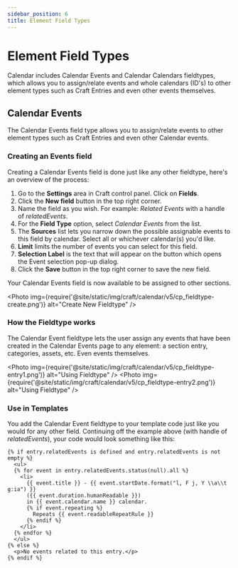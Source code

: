 ```yaml
---
sidebar_position: 6
title: Element Field Types
---
```



# Element Field Types

Calendar includes Calendar Events and Calendar Calendars fieldtypes, which allows you to assign/relate events and whole calendars (ID's) to other element types such as Craft Entries and even other events themselves.

## Calendar Events

The Calendar Events field type allows you to assign/relate events to other element types such as Craft Entries and even other Calendar events.

### Creating an Events field

Creating a Calendar Events field is done just like any other fieldtype, here's an overview of the process:

1. Go to the **Settings** area in Craft control panel. Click on **Fields**.
2. Click the **New field** button in the top right corner.
3. Name the field as you wish. For example: _Related Events_ with a handle of _relatedEvents_.
4. For the **Field Type** option, select _Calendar Events_ from the list.
5. The **Sources** list lets you narrow down the possible assignable events to this field by calendar. Select all or whichever calendar(s) you'd like.
6. **Limit** limits the number of events you can select for this field.
7. **Selection Label** is the text that will appear on the button which opens the Event selection pop-up dialog.
8. Click the **Save** button in the top right corner to save the new field.

Your Calendar Events field is now available to be assigned to other sections.

<Photo
  img={require('@site/static/img/craft/calendar/v5/cp_fieldtype-create.png')}
  alt="Create New Fieldtype"
/>

### How the Fieldtype works

The Calendar Event fieldtype lets the user assign any events that have been created in the Calendar Events page to any element: a section entry, categories, assets, etc. Even events themselves.

<Photo
  img={require('@site/static/img/craft/calendar/v5/cp_fieldtype-entry1.png')}
  alt="Using Fieldtype"
/>
<Photo
  img={require('@site/static/img/craft/calendar/v5/cp_fieldtype-entry2.png')}
  alt="Using Fieldtype"
/>

### Use in Templates

You add the Calendar Event fieldtype to your template code just like you would for any other field. Continuing off the example above (with handle of _relatedEvents_), your code would look something like this:

```twig showLineNumbers
{% if entry.relatedEvents is defined and entry.relatedEvents is not empty %}
  <ul>
  {% for event in entry.relatedEvents.status(null).all %}
    <li>
      {{ event.title }} - {{ event.startDate.format("l, F j, Y \\a\\t g:ia") }}
      ({{ event.duration.humanReadable }})
      in {{ event.calendar.name }} calendar.
      {% if event.repeating %}
        Repeats {{ event.readableRepeatRule }}
      {% endif %}
    </li>
  {% endfor %}
  </ul>
{% else %}
  <p>No events related to this entry.</p>
{% endif %}
```

